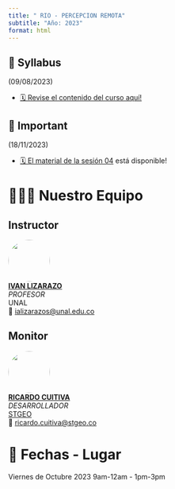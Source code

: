 ```yaml
---
title: " RIO - PERCEPCION REMOTA"
subtitle: "Año: 2023"
format: html
---
```


::: {.callout-important collapse=false}
## 📢 Syllabus

(09/08/2023)

- [🗓️ Revise el contenido del curso aquí!](/2023/syllabus.qmd)

:::

::: {.callout-note collapse=false}
## 📢 Important

(18/11/2023)

- [🗓️ El material de la sesión 04](/2023/sesiones/sesion04/page.qmd) está disponible!

:::


# 🧑🏻‍🏫 Nuestro Equipo

::: {.panel-tabset}
## Instructor


![](/figures/people/ials.png){fig-align="left" fig-alt="Photo of IVAN LIZARAZO" style="object-fit: cover;width:6em;height:6em;border-radius: 50%;"}  
**[IVAN LIZARAZO](#)** <br/>
_PROFESOR_ <br/>
UNAL</a><br/>
📧 [ializarazos@unal.edu.co](mailto:)


## Monitor

![](/figures/people/rcb.png){fig-align="left" fig-alt="Photo of RICARDO CUITIVA" style="object-fit: cover;width:6em;height:6em;border-radius: 50%;"}  
**[RICARDO CUITIVA](#)** <br/>
_DESARROLLADOR_ <br/>
[STGEO](#)</a><br/>
📧 [ricardo.cuitiva@stgeo.co](mailto:)

:::

# 📍 Fechas - Lugar

Viernes de Octubre 2023
9am-12am - 1pm-3pm
